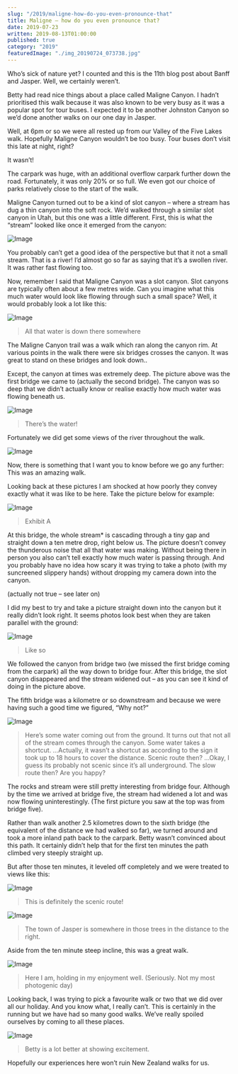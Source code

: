 ```yaml
---
slug: "/2019/maligne-how-do-you-even-pronounce-that"
title: Maligne – how do you even pronounce that?
date: 2019-07-23
written: 2019-08-13T01:00:00
published: true
category: "2019"
featuredImage: "./img_20190724_073738.jpg"
---
```


Who’s sick of nature yet?  I counted and this is the 11th blog post about Banff and Jasper.  Well, we certainly weren’t.

Betty had read nice things about a place called Maligne Canyon.  I hadn’t prioritised this walk because it was also known to be very busy as it was a popular spot for tour buses.  I expected it to be another Johnston Canyon so we’d done another walks on our one day in Jasper.

Well, at 6pm or so we were all rested up from our Valley of the Five Lakes walk.  Hopefully Maligne Canyon wouldn’t be too busy. Tour buses don’t visit this late at night, right?

It wasn’t!

The carpark was huge, with an additional overflow carpark further down the road.  Fortunately, it was only 20% or so full.  We even got our choice of parks relatively close to the start of the walk.

Maligne Canyon turned out to be a kind of slot canyon – where a stream has dug a thin canyon into the soft rock.  We’d walked through a similar slot canyon in Utah, but this one was a little different.  First, this is what the “stream” looked like once it emerged from the canyon:

![Image](img_20190724_081312.jpg)

You probably can’t get a good idea of the perspective but that it not a small stream.  That is a river!  I’d almost go so far as saying that it’s a swollen river.  It was rather fast flowing too.

Now, remember I said that Maligne Canyon was a slot canyon.  Slot canyons are typically often about a few metres wide.  Can you imagine what this much water would look like flowing through such a small space?  Well, it would probably look a lot like this:

![Image](img_20190724_073041.jpg)

> All that water is down there somewhere

The Maligne Canyon trail was a walk which ran along the canyon rim.  At various points in the walk there were six bridges crosses the canyon.  It was great to stand on these bridges and look down..

Except, the canyon at times was extremely deep.  The picture above was the first bridge we came to (actually the second bridge).  The canyon was so deep that we didn’t actually know or realise exactly how much water was flowing beneath us.

![Image](img_20190724_073636.jpg)

> There’s the water!

Fortunately we did get some views of the river throughout the walk.

![Image](img_20190724_073738.jpg)

Now, there is something that I want you to know before we go any further: This was an amazing walk.

Looking back at these pictures I am shocked at how poorly they convey exactly what it was like to be here. Take the picture below for example:

![Image](img_20190724_085618.jpg)

> Exhibit A

At this bridge, the whole stream* is cascading through a tiny gap and straight down a ten metre drop, right below us. The picture doesn’t convey the thunderous noise that all that water was making. Without being there in person you also can’t tell exactly how much water is passing through. And you probably have no idea how scary it was trying to take a photo (with my suncreened slippery hands) without dropping my camera down into the canyon.

(actually not true – see later on)

I did my best to try and take a picture straight down into the canyon but it really didn’t look right. It seems photos look best when they are taken parallel with the ground:

![Image](img_20190724_075818.jpg)

> Like so

We followed the canyon from bridge two (we missed the first bridge coming from the carpark) all the way down to bridge four. After this bridge, the slot canyon disappeared and the stream widened out – as you can see it kind of doing in the picture above.

The fifth bridge was a kilometre or so downstream and because we were having such a good time we figured, “Why not?”

![Image](img_20190724_075001.jpg)

> Here’s some water coming out from the ground. It turns out that not all of the stream comes through the canyon. Some water takes a shortcut.
> …Actually, it wasn’t a shortcut as according to the sign it took up to 18 hours to cover the distance. Scenic route then?
> …Okay, I guess its probably not scenic since it’s all underground. The slow route then? Are you happy?

The rocks and stream were still pretty interesting from bridge four. Although by the time we arrived at bridge five, the stream had widened a lot and was now flowing uninterestingly. (The first picture you saw at the top was from bridge five).

Rather than walk another 2.5 kilometres down to the sixth bridge (the equivalent of the distance we had walked so far), we turned around and took a more inland path back to the carpark. Betty wasn’t convinced about this path. It certainly didn’t help that for the first ten minutes the path climbed very steeply straight up.

But after those ten minutes, it leveled off completely and we were treated to views like this:

![Image](img_20190724_083408.jpg)

> This is definitely the scenic route!

![Image](img_20190724_082800.jpg)

> The town of Jasper is somewhere in those trees in the distance to the right.

Aside from the ten minute steep incline, this was a great walk.

![Image](img_20190724_084201.jpg)

> Here I am, holding in my enjoyment well. (Seriously. Not my most photogenic day)

Looking back, I was trying to pick a favourite walk or two that we did over all our holiday. And you know what, I really can’t. This is certainly in the running but we have had so many good walks. We’ve really spoiled ourselves by coming to all these places.

![Image](img_20190724_074335.jpg)

> Betty is a lot better at showing excitement.

Hopefully our experiences here won’t ruin New Zealand walks for us.
